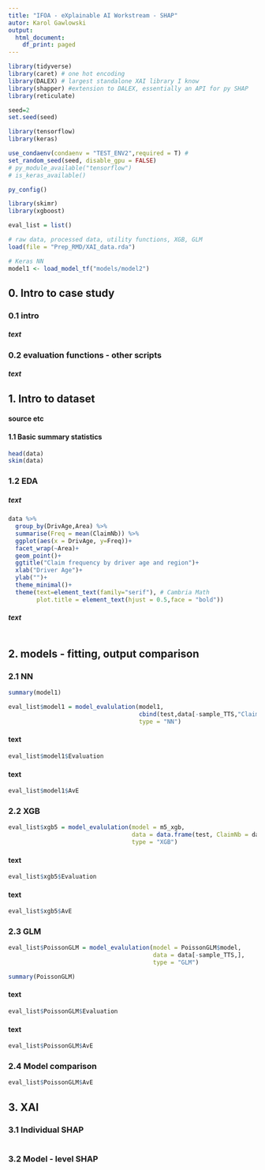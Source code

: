 ```yaml
---
title: "IFOA - eXplainable AI Workstream - SHAP"
autor: Karol Gawlowski
output:
  html_document:
    df_print: paged
---
```


```r

library(tidyverse)
library(caret) # one hot encoding
library(DALEX) # largest standalone XAI library I know
library(shapper) #extension to DALEX, essentially an API for py SHAP
library(reticulate)

seed=2
set.seed(seed)

library(tensorflow)
library(keras)

use_condaenv(condaenv = "TEST_ENV2",required = T) # 
set_random_seed(seed, disable_gpu = FALSE)
# py_module_available("tensorflow")
# is_keras_available()

py_config()

library(skimr)
library(xgboost)

eval_list = list()

# raw data, processed data, utility functions, XGB, GLM
load(file = "Prep_RMD/XAI_data.rda")

# Keras NN
model1 <- load_model_tf("models/model2")

```


## 0. Intro to case study
### 0.1 intro

##### text

### 0.2 evaluation functions - other scripts

##### text

## 1. Intro to dataset

#### source etc

#### 1.1 Basic summary statistics 

```r

head(data)
skim(data)

```

### 1.2 EDA

##### text

```r

data %>% 
  group_by(DrivAge,Area) %>% 
  summarise(Freq = mean(ClaimNb)) %>% 
  ggplot(aes(x = DrivAge, y=Freq))+
  facet_wrap(~Area)+
  geom_point()+
  ggtitle("Claim frequency by driver age and region")+
  xlab("Driver Age")+
  ylab("")+
  theme_minimal()+
  theme(text=element_text(family="serif"), # Cambria Math
        plot.title = element_text(hjust = 0.5,face = "bold"))

```

##### text

```r



```


## 2. models - fitting, output comparison

### 2.1 NN

```r

summary(model1)

eval_list$model1 = model_evalulation(model1,
                                     cbind(test,data[-sample_TTS,"ClaimNb"]),
                                     type = "NN")

```

#### text

```r

eval_list$model1$Evaluation

```

#### text

```r

eval_list$model1$AvE

```

### 2.2 XGB

```r

eval_list$xgb5 = model_evalulation(model = m5_xgb,
                                   data = data.frame(test, ClaimNb = data[-sample_TTS,"ClaimNb"]),
                                   type = "XGB")

```

#### text

```r

eval_list$xgb5$Evaluation

```

#### text

```r

eval_list$xgb5$AvE

```

### 2.3 GLM

```r

eval_list$PoissonGLM = model_evalulation(model = PoissonGLM$model,
                                         data = data[-sample_TTS,],
                                         type = "GLM")

summary(PoissonGLM)


```

#### text

```r

eval_list$PoissonGLM$Evaluation

```

#### text

```r

eval_list$PoissonGLM$AvE

```


### 2.4 Model comparison

```r

eval_list$PoissonGLM$AvE

```


## 3. XAI


### 3.1 Individual SHAP

```r



```

### 3.2 Model - level SHAP

```r



```

